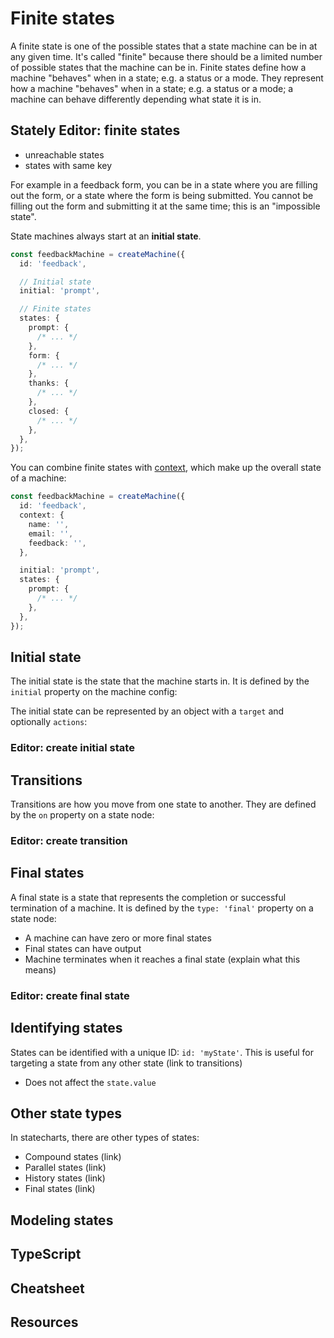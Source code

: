 # Finite states

A finite state is one of the possible states that a state machine can be in at any given time. It's called "finite" because there should be a limited number of possible states that the machine can be in. Finite states define how a machine "behaves" when in a state; e.g. a status or a mode. They represent how a machine "behaves" when in a state; e.g. a status or a mode; a machine can behave differently depending what state it is in.

## Stately Editor: finite states

- unreachable states
- states with same key

<!-- TODO: image -->

For example in a feedback form, you can be in a state where you are filling out the form, or a state where the form is being submitted. You cannot be filling out the form and submitting it at the same time; this is an "impossible state".

State machines always start at an **initial state**.

```ts
const feedbackMachine = createMachine({
  id: 'feedback',

  // Initial state
  initial: 'prompt',

  // Finite states
  states: {
    prompt: {
      /* ... */
    },
    form: {
      /* ... */
    },
    thanks: {
      /* ... */
    },
    closed: {
      /* ... */
    },
  },
});
```

You can combine finite states with [context](TODO), which make up the overall state of a machine:

```ts
const feedbackMachine = createMachine({
  id: 'feedback',
  context: {
    name: '',
    email: '',
    feedback: '',
  },

  initial: 'prompt',
  states: {
    prompt: {
      /* ... */
    },
  },
});
```

<!-- TODO: `.getSnapshot()` and show `.value` and `.context` -->

## Initial state

The initial state is the state that the machine starts in. It is defined by the `initial` property on the machine config:

<!-- TODO: example -->

The initial state can be represented by an object with a `target` and optionally `actions`:

<!-- TODO: example -->

<!-- TODO: link to actions -->

### Editor: create initial state

## Transitions

Transitions are how you move from one state to another. They are defined by the `on` property on a state node:

<!-- TODO: example (longhand `target:` syntax) -->

<!-- TODO: link to transitions -->

### Editor: create transition

## Final states

A final state is a state that represents the completion or successful termination of a machine. It is defined by the `type: 'final'` property on a state node:

<!-- TODO: example -->

- A machine can have zero or more final states
- Final states can have output
- Machine terminates when it reaches a final state (explain what this means)

<!-- TODO: link to final states section -->

### Editor: create final state

## Identifying states

States can be identified with a unique ID: `id: 'myState'`. This is useful for targeting a state from any other state (link to transitions)

- Does not affect the `state.value`

## Other state types

In statecharts, there are other types of states:

- Compound states (link)
- Parallel states (link)
- History states (link)
- Final states (link)

## Modeling states

## TypeScript

## Cheatsheet

## Resources
